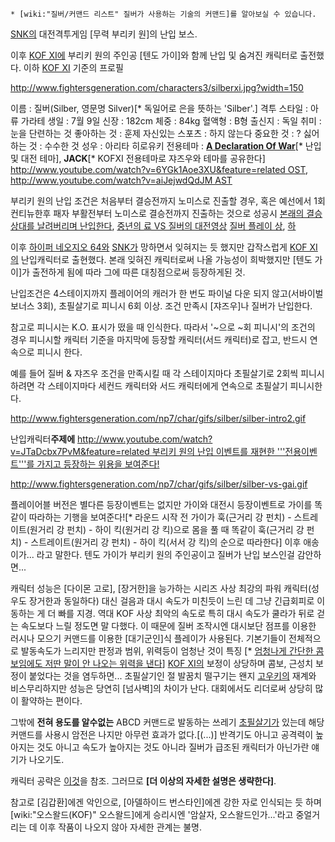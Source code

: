  * [wiki:"질버/커맨드 리스트" 질버가 사용하는 기술의 커맨드]를 알아보실 수 있습니다.

[[SNK]]의 대전격투게임 [무력 부리키 원]의 난입 보스. 

이후 [[KOF XI]]에 부리키 원의 주인공 [텐도 가이]와 함께 난입 및 숨겨진 캐릭터로 출전했다. 이하 [[KOF XI]] 기준의 프로필

http://www.fightersgeneration.com/characters3/silberxi.jpg?width=150

이름 : 질버(Silber, 영문명 Silver)[* 독일어로 은을 뜻하는 'Silber'.]
격투 스타일 : 아류 가라테
생일 : 7월 9일
신장 : 182cm
체중 : 84kg
혈액형 : B형
출신지 : 독일
취미 : 눈을 단련하는 것
좋아하는 것 : 훈제
자신있는 스포츠 : 하지 않는다
중요한 것 : ?
싫어하는 것 : 수수한 것
성우 : 아리타 히로유키
전용테마 : '''[http://www.youtube.com/watch?v=EpUGjJce-Os A Declaration Of War]'''[* 난입 및 대전 테마], '''JACK'''[* KOFXI 전용테마로 쟈즈우와 테마를 공유한다] [[http://www.youtube.com/watch?v=6YGk1Aoe3XU&feature=related OST]], [[http://www.youtube.com/watch?v=aiJejwdQdJM AST]]

부리키 원의 난입 조건은 처음부터 결승전까지 노미스로 진출할 경우, 혹은 예선에서 1회 컨티뉴한후 패자 부활전부터 노미스로 결승전까지 진출하는 것으로 성공시 [http://www.youtube.com/watch?v=iIgzAFu2wvg&feature=related 본래의 결승상대를 날려버리며 난입한다], [http://www.youtube.com/watch?v=xEUojlZfJmE&feature=related 중년의 료 VS 질버의 대전영상]
[http://www.youtube.com/watch?v=Gk2UU_ii-F8&feature=related 질버 플레이 상], [http://www.youtube.com/watch?v=OORdyQhaHw8&feature=related 하]

이후 [[하이퍼 네오지오 64]]와 [[SNK]]가 망하면서 잊혀지는 듯 했지만 갑작스럽게 [[KOF XI]]의 난입캐릭터로 출현했다. 본래 잊혀진 캐릭터로써 나올 가능성이 희박했지만 [텐도 가이]가 출전하게 됨에 따라 그에 따른 대칭점으로써 등장하게된 것.

난입조건은 4스테이지까지 플레이어의 캐러가 한 번도 파이널 다운 되지 않고(서바이벌 보너스 3회), 초필살기로 피니시 6회 이상. 조건 만족시 [쟈즈우]나 질버가 난입한다.

참고로 피니시는 K.O. 표시가 떴을 때 인식한다. 따라서 '~으로 ~회 피니시'의 조건의 경우 피니시할 캐릭터 기준을 마지막에 등장할 캐릭터(서드 캐릭터)로 잡고, 반드시 연속으로 피니시 한다. 

예를 들어 질버 & 쟈즈우 조건을 만족시킬 때 각 스테이지마다 초필살기로 2회씩 피니시하려면 각 스테이지마다 세컨드 캐릭터와 서드 캐릭터에게 연속으로 초필살기 피니시한다.

http://www.fightersgeneration.com/np7/char/gifs/silber/silber-intro2.gif

난입캐릭터'''주제에''' [[http://www.youtube.com/watch?v=JTaDcbx7PvM&feature=related 부리키 원의 난입 이벤트를 재현한 '''전용이벤트'''를 가지고 등장하는 위용을 보여준다!]]

http://www.fightersgeneration.com/np7/char/gifs/silber/silber-vs-gai.gif

플레이어블 버전은 별다른 등장이벤트는 없지만 가이와 대전시 등장이벤트로 가이를 똑같이 따라하는 기행을 보여준다![* 라운드 시작 전 가이가 훅(근거리 강 펀치) - 스트레이트(원거리 강 펀치) - 하이 킥(원거리 강 킥)으로 몸을 풀 때 똑같이 훅(근거리 강 펀치) - 스트레이트(원거리 강 펀치) - 하이 킥(서서 강 킥)의 순으로 따라한다] 이후 애송이가... 라고 말한다. 텐도 가이가 부리키 원의 주인공이고 질버가 난입 보스인걸 감안하면...

캐릭터 성능은 [다이몬 고로], [장거한]을 능가하는 시리즈 사상 최강의 파워 캐릭터(성우도 장거한과 동일하다) 대신 걸음과 대시 속도가 미친듯이 느린 데 그냥 긴급회피로 이동하는 게 더 빠를 지경. 역대 KOF 사상 최악의 속도로 특히 대시 속도가 쿨라가 뒤로 걷는 속도보다 느릴 정도면 말 다했다. 이 때문에 질버 조작시엔 대시보단 점프를 이용한 러시나 모으기 커맨드를 이용한 [대기군인]식 플레이가 사용된다.
기본기들이 전체적으로 발동속도가 느리지만 판정과 범위, 위력등이 엄청난 것이 특징 [* [http://www.youtube.com/watch?v=4aL3T690jkc 엄청나게 간단한 콤보임에도 저딴 말이 안 나오는 위력을 낸다]] [[KOF XI]]의 보정이 상당하며 콤보, 근성치 보정이 붙었다는 것을 염두하면... 초필살기인 절 발꿈치 떨구기는 왠지 [[고우키]]의 재계와 비스무리하지만 성능은 당연히 [넘사벽]의 차이가 난다.
대회에서도 리더로써 상당히 많이 활약하는 편이다.

그밖에 '''전혀 용도를 알수없는''' ABCD 커맨드로 발동하는 쓰레기 [[초필살기]]가 있는데 해당 커맨드를 사용시 암전은 나지만 아무런 효과가 없다.[(...)] 반격기도 아니고 공격력이 높아지는 것도 아니고 속도가 높아지는 것도 아니라 질버가 급조된 캐릭터가 아닌가란 얘기가 나오기도.

캐릭터 공략은 [http://www.battlepage.com/index.php?menu=i_manual&mode=view&category=xi&search=subject&keyword=%C1%FA%B9%F6&page=1&no=2761 이것]을 참조. 그러므로 '''[더 이상의 자세한 설명은 생략한다]'''.

참고로 [김갑환]에겐 악인으로, [아델하이드 번스타인]에겐 강한 자로 인식되는 듯 하며 [wiki:"오스왈드(KOF)" 오스왈드]에게 승리시엔 '암살자, 오스왈드인가...'라고 중얼거리는 데 이후 작품이 나오지 않아 자세한 관계는 불명.

